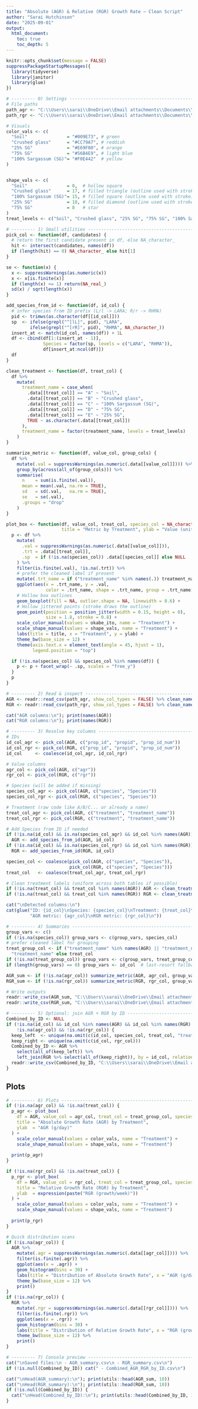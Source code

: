 ```yaml
---
title: "Absolute (AGR) & Relative (RGR) Growth Rate – Clean Script"
author: "Sarai Hutchinson"
date: "2025-09-01"
output:
  html_document:
    toc: true
    toc_depth: 5
---
```


```r
knitr::opts_chunk$set(message = FALSE)
suppressPackageStartupMessages({
  library(tidyverse)
  library(janitor)
  library(glue)
})

# --------- 0) Settings -------------------------------------------------------
# File paths
path_agr <- "C:\\Users\\sarai\\OneDrive\\Email attachments\\Documents\\UVI\\Thesis.Work\\SargMangs\\Data\\AGR.csv"
path_rgr <- "C:\\Users\\sarai\\OneDrive\\Email attachments\\Documents\\UVI\\Thesis.Work\\SargMangs\\Data\\RGR.csv"

# Visuals
color_vals <- c(
  "Soil"               = "#009E73", # green
  "Crushed glass"      = "#CC79A7", # reddish
  "25% SG"             = "#E69F00", # orange
  "75% SG"             = "#56B4E9", # light blue
  "100% Sargassum (SG)"= "#F0E442"  # yellow
)


shape_vals <- c(
  "Soil"               = 0,  # hollow square
  "Crushed glass"      = 17, # filled triangle (outline used with stroke)
  "100% Sargassum (SG)"= 15, # filled square (outline used with stroke)
  "25% SG"             = 18, # filled diamond (outline used with stroke)
  "75% SG"             = 8   # star
)
treat_levels <- c("Soil", "Crushed glass", "25% SG", "75% SG", "100% Sargassum (SG)")
```


```r
# --------- 1) Small utilities -----------------------------------------------
pick_col <- function(df, candidates) {
  # return the first candidate present in df, else NA_character_
  hit <- intersect(candidates, names(df))
  if (length(hit) == 0) NA_character_ else hit[1]
}

se <- function(x) {
  x <- suppressWarnings(as.numeric(x))
  x <- x[is.finite(x)]
  if (length(x) <= 1) return(NA_real_)
  sd(x) / sqrt(length(x))
}

add_species_from_id <- function(df, id_col) {
  # infer species from ID prefix (L/l -> LARA; R/r -> RHMA)
  pid <- trimws(as.character(df[[id_col]]))
  sp  <- ifelse(grepl("^[lL]", pid), "LARA",
         ifelse(grepl("^[rR]", pid), "RHMA", NA_character_))
  insert_at <- match(id_col, names(df)) + 1L
  df <- cbind(df[1:(insert_at - 1)],
              Species = factor(sp, levels = c("LARA", "RHMA")),
              df[insert_at:ncol(df)])
  df
}

clean_treatment <- function(df, treat_col) {
  df %>%
    mutate(
      treatment_name = case_when(
        .data[[treat_col]] == "A" ~ "Soil",
        .data[[treat_col]] == "B" ~ "Crushed glass",
        .data[[treat_col]] == "C" ~ "100% Sargassum (SG)",
        .data[[treat_col]] == "D" ~ "75% SG",
        .data[[treat_col]] == "E" ~ "25% SG",
        TRUE ~ as.character(.data[[treat_col]])
      ),
      treatment_name = factor(treatment_name, levels = treat_levels)
    )
}

summarize_metric <- function(df, value_col, group_cols) {
  df %>%
    mutate(.val = suppressWarnings(as.numeric(.data[[value_col]]))) %>%
    group_by(across(all_of(group_cols))) %>%
    summarise(
      n    = sum(is.finite(.val)),
      mean = mean(.val, na.rm = TRUE),
      sd   = sd(.val,   na.rm = TRUE),
      se   = se(.val),
      .groups = "drop"
    )
}

plot_box <- function(df, value_col, treat_col, species_col = NA_character_,
                     title = "Metric by Treatment", ylab = "Value (units)") {
  p <- df %>%
    mutate(
      .val = suppressWarnings(as.numeric(.data[[value_col]])),
      .trt = .data[[treat_col]],
      .sp  = if (!is.na(species_col)) .data[[species_col]] else NULL
    ) %>%
    filter(is.finite(.val), !is.na(.trt)) %>%
    # prefer the cleaned label if present
    mutate(.trt_name = if ("treatment_name" %in% names(.)) treatment_name else .trt) %>%
    ggplot(aes(x = .trt_name, y = .val,
               color = .trt_name, shape = .trt_name, group = .trt_name)) +
    # Hollow box outlines
    geom_boxplot(fill = NA, outlier.shape = NA, linewidth = 0.6) +
    # Hollow jittered points (stroke draws the outline)
    geom_point(position = position_jitter(width = 0.15, height = 0),
               size = 1.8, stroke = 0.8) +
    scale_color_manual(values = okabe_ito, name = "Treatment") +
    scale_shape_manual(values = shape_vals, name = "Treatment") +
    labs(title = title, x = "Treatment", y = ylab) +
    theme_bw(base_size = 12) +
    theme(axis.text.x = element_text(angle = 45, hjust = 1),
          legend.position = "top")

  if (!is.na(species_col) && species_col %in% names(df)) {
    p <- p + facet_wrap(~ .sp, scales = "free_y")
  }
  p
}
```


```r
# --------- 2) Read & inspect -------------------------------------------------
AGR <- readr::read_csv(path_agr, show_col_types = FALSE) %>% clean_names()
RGR <- readr::read_csv(path_rgr, show_col_types = FALSE) %>% clean_names()

cat("AGR columns:\n"); print(names(AGR))
cat("RGR columns:\n"); print(names(RGR))
```


```r
# --------- 3) Resolve key columns -------------------------------------------
# IDs
id_col_agr <- pick_col(AGR, c("prop_id", "propid", "prop_id_num"))
id_col_rgr <- pick_col(RGR, c("prop_id", "propid", "prop_id_num"))
id_col     <- coalesce(id_col_agr, id_col_rgr)

# Value columns
agr_col <- pick_col(AGR, c("agr"))
rgr_col <- pick_col(RGR, c("rgr"))

# Species (will be added if missing)
species_col_agr <- pick_col(AGR, c("species", "Species"))
species_col_rgr <- pick_col(RGR, c("species", "Species"))

# Treatment (raw code like A/B/C... or already a name)
treat_col_agr <- pick_col(AGR, c("treatment", "treatment_name"))
treat_col_rgr <- pick_col(RGR, c("treatment", "treatment_name"))

# Add Species from ID if needed
if (!is.na(id_col) && is.na(species_col_agr) && id_col %in% names(AGR))
  AGR <- add_species_from_id(AGR, id_col)
if (!is.na(id_col) && is.na(species_col_rgr) && id_col %in% names(RGR))
  RGR <- add_species_from_id(RGR, id_col)

species_col <- coalesce(pick_col(AGR, c("species", "Species")),
                        pick_col(RGR, c("species", "Species")))
treat_col   <- coalesce(treat_col_agr, treat_col_rgr)

# Clean treatment labels (uniform across both tables if possible)
if (!is.na(treat_col) && treat_col %in% names(AGR)) AGR <- clean_treatment(AGR, treat_col)
if (!is.na(treat_col) && treat_col %in% names(RGR)) RGR <- clean_treatment(RGR, treat_col)

cat("\nDetected columns:\n")
cat(glue("ID: {id_col}\nSpecies: {species_col}\nTreatment: {treat_col}\n",
         "AGR metric: {agr_col}\nRGR metric: {rgr_col}\n"))
```


```r
# --------- 4) Summaries ------------------------------------------------------
group_vars <- c()
if (!is.na(species_col)) group_vars <- c(group_vars, species_col)
# prefer cleaned label for grouping
treat_group_col <- if ("treatment_name" %in% names(AGR) || "treatment_name" %in% names(RGR))
  "treatment_name" else treat_col
if (!is.na(treat_group_col)) group_vars <- c(group_vars, treat_group_col)
if (length(group_vars) == 0) group_vars <- id_col  # last-resort fallback

AGR_sum <- if (!is.na(agr_col)) summarize_metric(AGR, agr_col, group_vars) else tibble()
RGR_sum <- if (!is.na(rgr_col)) summarize_metric(RGR, rgr_col, group_vars) else tibble()

# Write outputs
readr::write_csv(AGR_sum, "C:\\Users\\sarai\\OneDrive\\Email attachments\\Documents\\UVI\\Thesis.Work\\SargMangs\\OutputData\\AGR_summary.csv")
readr::write_csv(RGR_sum, "C:\\Users\\sarai\\OneDrive\\Email attachments\\Documents\\UVI\\Thesis.Work\\SargMangs\\OutputData\\RGR_summary.csv")
```


```r
# --------- 5) Optional: join AGR + RGR by ID --------------------------------
Combined_by_ID <- NULL
if (!is.na(id_col) && id_col %in% names(AGR) && id_col %in% names(RGR) &&
    !is.na(agr_col) && !is.na(rgr_col)) {
  keep_left  <- unique(na.omit(c(id_col, species_col, treat_col, "treatment_name", agr_col)))
  keep_right <- unique(na.omit(c(id_col, rgr_col)))
  Combined_by_ID <- AGR %>%
    select(all_of(keep_left)) %>%
    left_join(RGR %>% select(all_of(keep_right)), by = id_col, relationship = "many-to-many")
  readr::write_csv(Combined_by_ID, "C:\\Users\\sarai\\OneDrive\\Email attachments\\Documents\\UVI\\Thesis.Work\\SargMangs\\OutputData\\Combined_AGR_RGR_by_ID.csv")
}
```

## Plots
```r
# --------- 6) Plots ----------------------------------------------------------
if (!is.na(agr_col) && !is.na(treat_col)) {
  p_agr <- plot_box(
    df = AGR, value_col = agr_col, treat_col = treat_group_col, species_col = species_col,
    title = "Absolute Growth Rate (AGR) by Treatment",
    ylab  = "AGR (g/day)"
  ) +
    scale_color_manual(values = color_vals, name = "Treatment") +
    scale_shape_manual(values = shape_vals, name = "Treatment")
  
  print(p_agr)
}

if (!is.na(rgr_col) && !is.na(treat_col)) {
  p_rgr <- plot_box(
    df = RGR, value_col = rgr_col, treat_col = treat_group_col, species_col = species_col,
    title = "Relative Growth Rate (RGR) by Treatment",
    ylab  = expression(paste("RGR (growth/week)"))
  ) +
    scale_color_manual(values = color_vals, name = "Treatment") +
    scale_shape_manual(values = shape_vals, name = "Treatment")
  
  print(p_rgr)
}

# Quick distribution scans
if (!is.na(agr_col)) {
  AGR %>%
    mutate(.agr = suppressWarnings(as.numeric(.data[[agr_col]]))) %>%
    filter(is.finite(.agr)) %>%
    ggplot(aes(x = .agr)) +
    geom_histogram(bins = 30) +
    labs(title = "Distribution of Absolute Growth Rate", x = "AGR (g/day)", y = "Count") +
    theme_bw(base_size = 12) %>%
    print()
}
if (!is.na(rgr_col)) {
  RGR %>%
    mutate(.rgr = suppressWarnings(as.numeric(.data[[rgr_col]]))) %>%
    filter(is.finite(.rgr)) %>%
    ggplot(aes(x = .rgr)) +
    geom_histogram(bins = 30) +
    labs(title = "Distribution of Relative Growth Rate", x = "RGR (growth/week)", y = "Count") +
    theme_bw(base_size = 12) %>%
    print()
}
```


```r
# --------- 7) Console preview ------------------------------------------------
cat("\nSaved files:\n - AGR_summary.csv\n - RGR_summary.csv\n")
if (!is.null(Combined_by_ID)) cat(" - Combined_AGR_RGR_by_ID.csv\n")

cat("\nHead(AGR_summary):\n"); print(utils::head(AGR_sum, 10))
cat("\nHead(RGR_summary):\n"); print(utils::head(RGR_sum, 10))
if (!is.null(Combined_by_ID)) {
  cat("\nHead(Combined_by_ID):\n"); print(utils::head(Combined_by_ID, 10))
}
```

